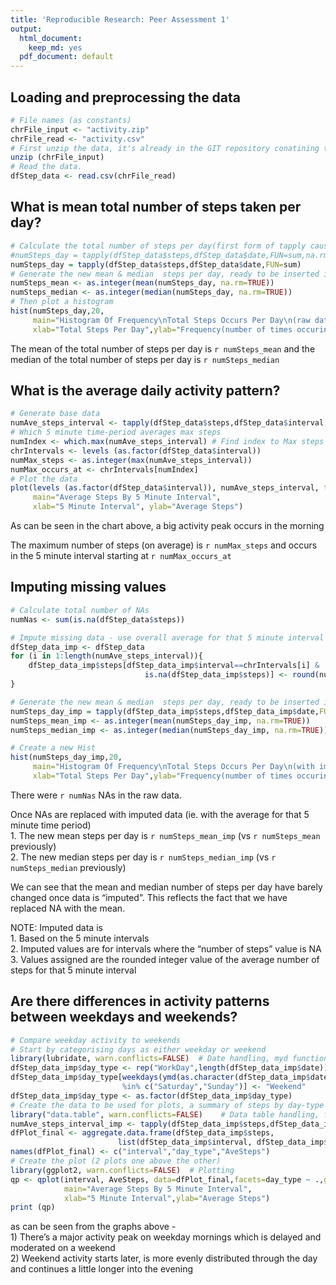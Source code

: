 ```yaml
---
title: 'Reproducible Research: Peer Assessment 1'
output:
  html_document:
    keep_md: yes
  pdf_document: default
---
```



## Loading and preprocessing the data
```r
# File names (as constants)
chrFile_input <- "activity.zip"
chrFile_read <- "activity.csv"
# First unzip the data, it's already in the GIT repository conatining this document
unzip (chrFile_input)
# Read the data.
dfStep_data <- read.csv(chrFile_read)
```
## What is mean total number of steps taken per day?
```r
# Calculate the total number of steps per day(first form of tapply causes problems so is commented out)
#numSteps_day = tapply(dfStep_data$steps,dfStep_data$date,FUN=sum,na.rm=TRUE)
numSteps_day = tapply(dfStep_data$steps,dfStep_data$date,FUN=sum)
# Generate the new mean & median  steps per day, ready to be inserted inline in commentary
numSteps_mean <- as.integer(mean(numSteps_day, na.rm=TRUE))
numSteps_median <- as.integer(median(numSteps_day, na.rm=TRUE))
# Then plot a histogram
hist(numSteps_day,20,
     main="Histogram Of Frequency\nTotal Steps Occurs Per Day\n(raw data)",
     xlab="Total Steps Per Day",ylab="Frequency(number of times occuring)")
```
  
The mean of the total number of steps per day is `r numSteps_mean`
 and the median of the total number of steps per day is `r numSteps_median`  

## What is the average daily activity pattern?

```r
# Generate base data
numAve_steps_interval <- tapply(dfStep_data$steps,dfStep_data$interval,FUN=mean,na.rm=TRUE)
# Which 5 minute time-period averages max steps
numIndex <- which.max(numAve_steps_interval) # Find index to Max steps
chrIntervals <- levels (as.factor(dfStep_data$interval))
numMax_steps <- as.integer(max(numAve_steps_interval))
numMax_occurs_at <- chrIntervals[numIndex]
# Plot the data
plot(levels (as.factor(dfStep_data$interval)), numAve_steps_interval, type="l",
     main="Average Steps By 5 Minute Interval",
     xlab="5 Minute Interval", ylab="Average Steps")
```
  
As can be seen in the chart above, a big activity peak occurs in the morning  

The maximum number of steps (on average) is `r numMax_steps`
 and occurs in the 5 minute interval starting at `r numMax_occurs_at`

## Imputing missing values

```r
# Calculate total number of NAs
numNas <- sum(is.na(dfStep_data$steps))

# Impute missing data - use overall average for that 5 minute interval (rounded to integer)
dfStep_data_imp <- dfStep_data
for (i in 1:length(numAve_steps_interval)){
    dfStep_data_imp$steps[dfStep_data_imp$interval==chrIntervals[i] & 
                              is.na(dfStep_data_imp$steps)] <- round(numAve_steps_interval[i],0)
}

# Generate the new mean & median  steps per day, ready to be inserted inline in commentary
numSteps_day_imp = tapply(dfStep_data_imp$steps,dfStep_data_imp$date,FUN=sum,na.rm=TRUE)
numSteps_mean_imp <- as.integer(mean(numSteps_day_imp, na.rm=TRUE))
numSteps_median_imp <- as.integer(median(numSteps_day_imp, na.rm=TRUE))

# Create a new Hist
hist(numSteps_day_imp,20,
     main="Histogram Of Frequency\nTotal Steps Occurs Per Day\n(with imputed data)",
     xlab="Total Steps Per Day",ylab="Frequency(number of times occuring)")
```
  
There were `r numNas` NAs in the raw data.  
  
Once NAs are replaced with imputed data (ie. with the average for that 5 minute time period)  
1.  The new mean steps per day is `r numSteps_mean_imp` (vs `r numSteps_mean` previously)  
2.  The new median steps per day is `r numSteps_median_imp`  (vs `r numSteps_median` previously)  
  
We can see that the mean and median number of steps per day have barely changed once data is "imputed".
 This reflects the fact that we have replaced NA with the mean.   

NOTE: Imputed data is  
1. Based on the 5 minute intervals  
2. Imputed values are for intervals where the "number of steps" value is NA  
3. Values assigned are the rounded integer value of the average number of steps for that 5 minute interval  

## Are there differences in activity patterns between weekdays and weekends?

```r
# Compare weekday activity to weekends
# Start by categorising days as either weekday or weekend
library(lubridate, warn.conflicts=FALSE)  # Date handling, myd function
dfStep_data_imp$day_type <- rep("WorkDay",length(dfStep_data_imp$date))
dfStep_data_imp$day_type[weekdays(ymd(as.character(dfStep_data_imp$date)))
                         %in% c("Saturday","Sunday")] <- "Weekend"
dfStep_data_imp$day_type <- as.factor(dfStep_data_imp$day_type)
# Create the data to be used for plots, a summary of steps by day-type and 5-minute-interval
library("data.table", warn.conflicts=FALSE)    # Data table handling, for Aggregate function
numAve_steps_interval_imp <- tapply(dfStep_data_imp$steps,dfStep_data_imp$interval,FUN=mean,na.rm=TRUE)
dfPlot_final <- aggregate.data.frame(dfStep_data_imp$steps,  
                        list(dfStep_data_imp$interval, dfStep_data_imp$day_type), FUN=mean)
names(dfPlot_final) <- c("interval","day_type","AveSteps")
# Create the plot (2 plots one above the other)
library(ggplot2, warn.conflicts=FALSE)  # Plotting
qp <- qplot(interval, AveSteps, data=dfPlot_final,facets=day_type ~ .,geom="line",
            main="Average Steps By 5 Minute Interval",
            xlab="5 Minute Interval",ylab="Average Steps")
print (qp)
```
  
as can be seen from the graphs above -  
1) There's a major activity peak on weekday mornings which is delayed and moderated on a weekend  
2) Weekend activity starts later, is more evenly distributed through the day and continues a little longer into the evening  
